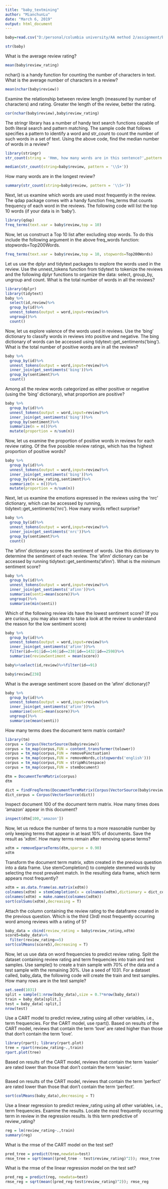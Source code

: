 ---
title: "baby_textmining"
author: "MianchunLu"
date: "March 6, 2019"
output: html_document
---

```{r}
baby=read.csv("D:/personal/columbia university/AA method 2/assignment/baby_reviews.csv",stringsAsFactors = F)

str(baby)

```

What is the average review rating?
```{r}
mean(baby$review_rating)
```

nchar() is a handy function for counting the number of characters in text. What is the average number of characters in a review?
```{r}
mean(nchar(baby$review))
```

Examine the relationship between review length (measured by number of characters) and rating. Greater the length of the review, better the rating.
```{r}
cor(nchar(baby$review),baby$review_rating)
```

The stringr library has a number of handy text search functions capable of both literal search and pattern matching. The sample code that follows specifies a pattern to identify a word and str_count to count the number of such words in a set of text.
Using the above code, find the median number of words in a review?
```{r}
library(stringr)
str_count(string = 'Hmm, how many words are in this sentence?',pattern = '\\S+')
```
```{r}
median(str_count(string=baby$review, pattern = '\\S+'))
```

How many words are in the longest review?
```{r}
summary(str_count(string=baby$review, pattern = '\\S+'))
```

Next, let us examine which words are used most frequently in the review. The qdap package comes with a handy function freq_terms that counts frequency of each word in the reviews. The following code will list the top 10 words (if your data is in 'baby').
```{r}
library(qdap)
freq_terms(text.var = baby$review,top = 10)
```

Now, let us construct a Top 10 list after excluding stop words. To do this include the following argument in the above freq_words function: stopwords=Top200Words.
```{r}
freq_terms(text.var = baby$review,top = 10, stopwords=Top200Words)
```

Let us use the dplyr and tidytext packages to explore the words used in the review. Use the unnest_tokens function from tidytext to tokenize the reviews and the following dplyr functions to organize the data: select, group_by, ungroup and count.
What is the total number of words in all the reviews?
```{r}
library(dplyr)
library(tidytext)
baby %>%
  select(id,review)%>%
  group_by(id)%>%
  unnest_tokens(output = word,input=review)%>%
  ungroup()%>%
  count()
```

Now, let us explore valence of the words used in reviews. Use the 'bing' dictionary to classify words in reviews into positive and negative. The bing dictionary of words can be accessed using tidytext::get_sentiments('bing'). 
What is the total number of positive words are in all the reviews?
```{r}
baby %>%
  group_by(id)%>%
  unnest_tokens(output = word,input=review)%>%
  inner_join(get_sentiments('bing'))%>%
  group_by(sentiment)%>%
  count()
```

Among all the review words categorized as either positive or negative (using the 'bing' dictionary), what proportion are positive?
```{r}
baby %>%
  group_by(id)%>%
  unnest_tokens(output = word,input=review)%>%
  inner_join(get_sentiments('bing'))%>%
  group_by(sentiment)%>%
  summarize(n = n())%>%
  mutate(proportion = n/sum(n))
```

Now, let us examine the proportion of positive words in reviews for each review rating. Of the five possible review ratings, which has the highest proportion of positive words?
```{r}
baby %>%
  group_by(id)%>%
  unnest_tokens(output = word,input=review)%>%
  inner_join(get_sentiments('bing'))%>%
  group_by(review_rating,sentiment)%>%
  summarize(n = n())%>%
  mutate(proportion = n/sum(n))
```

Next, let us examine the emotions expressed in the reviews using the 'nrc' dictionary, which can be accessed by running, tidytext::get_sentiments('nrc'). How many words reflect surprise?
```{r}
baby %>%
  group_by(id)%>%
  unnest_tokens(output = word,input=review)%>%
  inner_join(get_sentiments('nrc'))%>%
  group_by(sentiment)%>%
  count()
```

The 'afinn' dictionary scores the sentiment of words. Use this dictionary to determine the sentiment of each review. The 'afinn' dictionary can be accessed by running tidytext::get_sentiments('afinn'). What is the minimum sentiment score?
```{r}
baby %>%
  group_by(id)%>%
  unnest_tokens(output = word,input=review)%>%
  inner_join(get_sentiments('afinn'))%>%
  summarise(senti=mean(score))%>%
  ungroup()%>%
  summarise(min(senti))


```

Which of the following review ids have the lowest sentiment score? (If you are curious, you may also want to take a look at the review to understand the reason for the low sentiment score)
```{r}
baby %>%
  group_by(id)%>%
  unnest_tokens(output = word,input=review)%>%
  inner_join(get_sentiments('afinn'))%>%
  filter(id==91|id==146|id==238|id==1432|id==2598)%>%
  summarise(reviewSentiment = mean(score))

```

```{r}
baby%>%select(id,review)%>%filter(id==91)
```

```{r}
baby$review[238]
```

What is the average sentiment score (based on the 'afinn' dictionary)?
```{r}
baby %>%
  group_by(id)%>%
  unnest_tokens(output = word,input=review)%>%
  inner_join(get_sentiments('afinn'))%>%
  summarise(senti=mean(score))%>%
  ungroup()%>%
  summarise(mean(senti))
```

How many terms does the document term matrix contain?
```{r}
library(tm)
corpus = Corpus(VectorSource(baby$review))
corpus = tm_map(corpus,FUN = content_transformer(tolower))
corpus = tm_map(corpus,FUN = removePunctuation)
corpus = tm_map(corpus,FUN = removeWords,c(stopwords('english')))
corpus = tm_map(corpus,FUN = stripWhitespace)
corpus = tm_map(corpus,FUN = stemDocument)

dtm = DocumentTermMatrix(corpus)
dtm

```

```{r}
dict = findFreqTerms(DocumentTermMatrix(Corpus(VectorSource(baby$review))),lowfreq = 0)
dict_corpus = Corpus(VectorSource(dict))
```

Inspect document 100 of the document term matrix. How many times does 'amazon' appear in this document?
```{r}
inspect(dtm[100,'amazon'])
```

Now, let us reduce the number of terms to a more reasonable number by only keeping terms that appear in at least 10% of documents. Save the result as 'xdtm'. How many terms remain after removing sparse terms?
```{r}
xdtm = removeSparseTerms(dtm,sparse = 0.90)
xdtm
```

Transform the document term matrix, xdtm created in the previous question into a data frame. Use stemCompletion() to complete stemmed words by selecting the most prevalent match. In the resulting data frame, which term appears most frequently?
```{r}
xdtm = as.data.frame(as.matrix(xdtm))
colnames(xdtm) = stemCompletion(x = colnames(xdtm),dictionary = dict_corpus,type='prevalent')
colnames(xdtm) = make.names(colnames(xdtm))
sort(colSums(xdtm),decreasing = T)
```

Attach the column containing the review rating to the dataframe created in the previous question. Which is the third (3rd) most frequently occurring word among reviews with a rating of 5?
```{r}
baby_data = cbind(review_rating = baby$review_rating,xdtm)
score5=baby_data%>%
  filter(review_rating==5)
sort(colMeans(score5),decreasing = T)

```

Now, let us use data on word frequencies to predict review rating. Split the dataset containing review rating and term frequencies into train and test samples. Use sample() to create a train sample with 70% of the data and a test sample with the remaining 30%. Use a seed of 1031. For a dataset called, baby_data, the following code will create the train and test samples.
How many rows are in the test sample?
```{r}
set.seed(1031)
split = sample(1:nrow(baby_data),size = 0.7*nrow(baby_data))
train = baby_data[split,]
test = baby_data[-split,]
nrow(test)
```

Use a CART model to predict review_rating using all other variables, i.e., term frequencies. For the CART model, use rpart().
Based on results of the CART model, reviews that contain the term 'love' are rated higher than those that don't contain the term 'love'.
```{r}
library(rpart); library(rpart.plot)
tree = rpart(review_rating~.,train)
rpart.plot(tree)
```

Based on results of the CART model, reviews that contain the term 'easier' are rated lower than those that don't contain the term 'easier'.
```{r}

```

Based on results of the CART model, reviews that contain the term 'perfect' are rated lower than those that don't contain the term 'perfect'.
```{r}

sort(colMeans(baby_data),decreasing = T)
```

Use a linear regression to predict review_rating using all other variables, i.e., term frequencies. Examine the results. Locate the most frequently occurring term in review in the regression results. Is this term predictive of review_rating?
```{r}
reg = lm(review_rating~.,train)
summary(reg)
```

What is the rmse of the CART model on the test set?
```{r}
pred_tree = predict(tree,newdata=test)
rmse_tree = sqrt(mean((pred_tree - test$review_rating)^2)); rmse_tree
```

What is the rmse of the linear regression model on the test set?
```{r}
pred_reg = predict(reg, newdata=test)
rmse_reg = sqrt(mean((pred_reg-test$review_rating)^2)); rmse_reg
```
















```{r}

```

